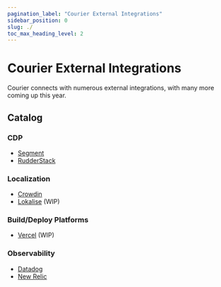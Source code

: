 ```yaml
---
pagination_label: "Courier External Integrations"
sidebar_position: 0
slug: ./
toc_max_heading_level: 2
---
```


# Courier External Integrations

Courier connects with numerous external integrations, with many more coming up this year.

## Catalog

### CDP

- <a href="https://segment.com/catalog/integrations/courier/">Segment</a>
- <a href="https://www.rudderstack.com/docs/destinations/streaming-destinations/courier/">RudderStack</a>

### Localization

- <a href="https://store.crowdin.com/courier">Crowdin</a>
- <a href="https://lokalise.com/">Lokalise</a> (WIP)

### Build/Deploy Platforms

- <a href="https://vercel.com/">Vercel</a> (WIP)

### Observability

- <a href="https://datadoghq.com/">Datadog</a>
- <a href="https://newrelic.com/">New Relic</a>
